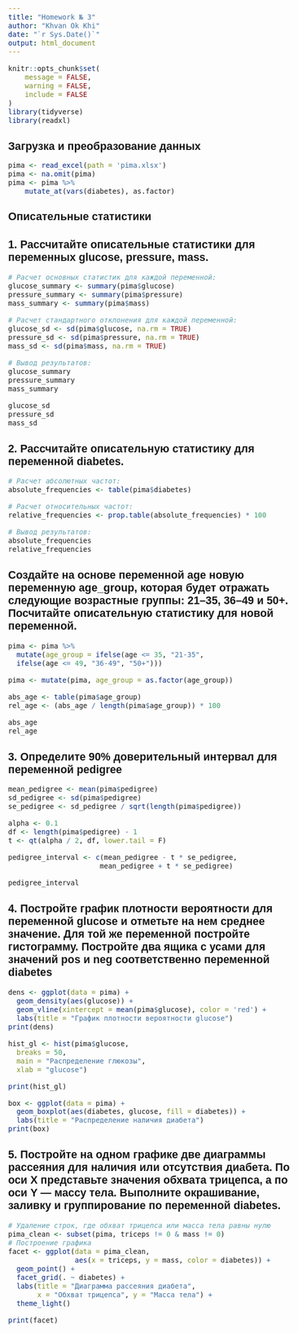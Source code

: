 ```yaml
---
title: "Homework № 3"
author: "Khvan Ok Khi"
date: "`r Sys.Date()`"
output: html_document
---
```


```{=html}
<style type="text/css">
body{
  font-family: Helvetica;
  font-size: 12pt;
}
/* Headers */
h1, h2{
  font-size: 16pt;
}
</style>
```

```r
knitr::opts_chunk$set(
	message = FALSE,
	warning = FALSE,
	include = FALSE
)
library(tidyverse)
library(readxl)
```

# Загрузка и преобразование данных

```r
pima <- read_excel(path = 'pima.xlsx')
pima <- na.omit(pima)
pima <- pima %>%
    mutate_at(vars(diabetes), as.factor)
```

# Описательные статистики

## 1. Рассчитайте описательные статистики для переменных glucose, pressure, mass.

```r
# Расчет основных статистик для каждой переменной:
glucose_summary <- summary(pima$glucose)
pressure_summary <- summary(pima$pressure)
mass_summary <- summary(pima$mass)

# Расчет стандартного отклонения для каждой переменной:
glucose_sd <- sd(pima$glucose, na.rm = TRUE)
pressure_sd <- sd(pima$pressure, na.rm = TRUE)
mass_sd <- sd(pima$mass, na.rm = TRUE)

# Вывод результатов:
glucose_summary
pressure_summary
mass_summary

glucose_sd
pressure_sd
mass_sd
```

## 2. Рассчитайте описательную статистику для переменной diabetes. 
```r
# Расчет абсолютных частот:
absolute_frequencies <- table(pima$diabetes)

# Расчет относительных частот:
relative_frequencies <- prop.table(absolute_frequencies) * 100

# Вывод результатов:
absolute_frequencies
relative_frequencies
```

## Создайте на основе переменной age новую переменную age_group, которая будет отражать следующие возрастные группы: 21–35, 36–49 и 50+. Посчитайте описательную статистику для новой переменной.

```r
pima <- pima %>%
  mutate(age_group = ifelse(age <= 35, "21-35",
  ifelse(age <= 49, "36-49", "50+")))

pima <- mutate(pima, age_group = as.factor(age_group))

abs_age <- table(pima$age_group)
rel_age <- (abs_age / length(pima$age_group)) * 100

abs_age
rel_age
```

## 3. Определите 90% доверительный интервал для переменной pedigree

```r
mean_pedigree <- mean(pima$pedigree)
sd_pedigree <- sd(pima$pedigree)
se_pedigree <- sd_pedigree / sqrt(length(pima$pedigree))

alpha <- 0.1
df <- length(pima$pedigree) - 1
t <- qt(alpha / 2, df, lower.tail = F)

pedigree_interval <- c(mean_pedigree - t * se_pedigree,
                      mean_pedigree + t * se_pedigree)

pedigree_interval
```

## 4. Постройте график плотности вероятности для переменной glucose и отметьте на нем среднее значение. Для той же переменной постройте гистограмму. Постройте два ящика с усами для значений pos и neg соответственно переменной diabetes

```r
dens <- ggplot(data = pima) +
  geom_density(aes(glucose)) +
  geom_vline(xintercept = mean(pima$glucose), color = 'red') +
  labs(title = "График плотности вероятности glucose")
print(dens)
```

```r
hist_gl <- hist(pima$glucose,
  breaks = 50,
  main = "Распределение глюкозы",
  xlab = "glucose")

print(hist_gl)
```

```r
box <- ggplot(data = pima) +
  geom_boxplot(aes(diabetes, glucose, fill = diabetes)) +
  labs(title = "Распределение наличия диабета")
print(box)
```

## 5. Постройте на одном графике две диаграммы рассеяния для наличия или отсутствия диабета. По оси X представьте значения обхвата трицепса, а по оси Y — массу тела. Выполните окрашивание, заливку и группирование по переменной diabetes.

```r
# Удаление строк, где обхват трицепса или масса тела равны нулю
pima_clean <- subset(pima, triceps != 0 & mass != 0)
# Построение графика
facet <- ggplot(data = pima_clean,
                aes(x = triceps, y = mass, color = diabetes)) +
  geom_point() +
  facet_grid(. ~ diabetes) + 
  labs(title = "Диаграмма рассеяния диабета", 
       x = "Обхват трицепса", y = "Масса тела") +
  theme_light()

print(facet)
```